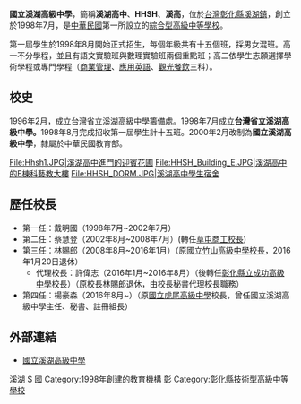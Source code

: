 {{Infobox School
| name =國立溪湖高級中學
| other_name =英文：National Hsi-Hu Senior High School
| image =HHSH_TITLE.JPG
| motto 
| established = 1998年7月
| type = 綜合型高級中等學校
| religion = 
| affiliation = 
| district = {{TWN}}[[彰化縣|彰化縣]][[溪湖鎮|溪湖鎮]]大溪路二段86號
| president = 
| principal = 楊豪森<ref>{{Cite web |url=https://www.hhsh.chc.edu.tw/ischool/publish_page/2/ |title=校長室 |accessdate=2018-12-30 |work=校長室 |language=zh-TW |archive-date=2019-05-15 |archive-url=https://web.archive.org/web/20190515075414/https://www.hhsh.chc.edu.tw/ischool/publish_page/2/ |dead-url=no }}</ref>
| dean = 
| college = 
| house = 
| sc =
| faculty = 
| staff = 
| students = 約1800人
| athletics = 
| conference = 
| colors = 
| mascot = 
| address = 
| website = http://www.hhsh.chc.edu.tw
|caption=溪湖高中校門口的校名看板|logo=Hhsh.gif}}
'''國立溪湖高級中學'''，簡稱'''溪湖高中'''、'''HHSH'''、'''溪高'''，位於[[台灣|台灣]][[彰化縣|彰化縣]][[溪湖鎮|溪湖鎮]]，創立於1998年7月，是[[中華民國|中華民國]]第一所設立的[[綜合型高級中等學校|綜合型高級中等學校]]。

第一屆學生於1998年8月開始正式招生，每個年級共有十五個班，採男女混班。高一不分學程，並且有語文實驗班與數理實驗班兩個重點班；高二依學生志願選擇學術學程或專門學程（[[企業管理|商業管理]]、[[應用外語系|應用英語]]、[[餐旅|觀光餐飲]]三科）。

== 校史 ==
1996年2月，成立台灣省立溪湖高級中學籌備處。1998年7月成立'''台灣省立溪湖高級中學。'''1998年8月完成招收第一屆學生計十五班。2000年2月改制為'''國立溪湖高級中學'''，隸屬於中華民國教育部。




<gallery>
File:Hhsh1.JPG|溪湖高中進門的迎賓花圃
File:HHSH_Building_E.JPG|溪湖高中的E棟科藝教大樓
File:HHSH_DORM.JPG|溪湖高中學生宿舍
</gallery>

== 歷任校長 ==
* 第一任：戴明國（1998年7月~2002年7月）　 
* 第二任：蔡慧登（2002年8月~2008年7月）(轉任[[草屯商工|草屯商工]][[校長|校長]])
* 第三任：林賜郎（2008年8月~2016年1月）（原[[國立竹山高級中學|國立竹山高級中學]][[校長|校長]]，2016年1月20日退休）
** 代理校長：許偉志（2016年1月~2016年8月）（後轉任[[彰化縣立成功高級中學|彰化縣立成功高級中學]]校長）（原校長林賜郎退休，由校長秘書代理校長職務）
* 第四任：楊豪森（2016年8月~）（原[[國立虎尾高級中學|國立虎尾高級中學]]校長，曾任國立溪湖高級中學主任、秘書、註冊組長）

== 外部連結 ==
* [http://www.hhsh.chc.edu.tw/ 國立溪湖高級中學]{{Wayback|url=http://www.hhsh.chc.edu.tw/ |date=20050728234700 }}

{{彰化縣高級中等學校}}

[[Category:溪湖鎮|溪湖]]
[[Category:中華民國國立普通型高級中等學校|S]]
[[Category:彰化縣公立普通型高級中等學校|國]]
[[Category:1998年創建的教育機構|Category:1998年創建的教育機構]]
[[Category:中華民國國立技術型高級中等學校|彰]]
[[Category:彰化縣技術型高級中等學校|Category:彰化縣技術型高級中等學校]]